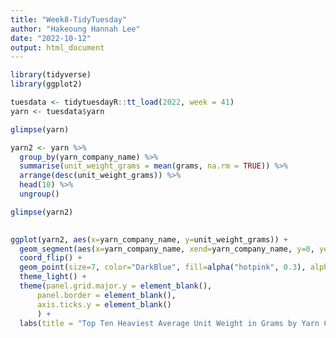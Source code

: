 ```yaml
---
title: "Week8-TidyTuesday"
author: "Hakeoung Hannah Lee"
date: "2022-10-12"
output: html_document
---
```


```r
library(tidyverse)
library(ggplot2)
```


```r
tuesdata <- tidytuesdayR::tt_load(2022, week = 41)
yarn <- tuesdata$yarn
```

```r
glimpse(yarn)
```

```r
yarn2 <- yarn %>%
  group_by(yarn_company_name) %>%
  summarise(unit_weight_grams = mean(grams, na.rm = TRUE)) %>%
  arrange(desc(unit_weight_grams)) %>%
  head(10) %>%
  ungroup()

glimpse(yarn2)
  
```

```r
ggplot(yarn2, aes(x=yarn_company_name, y=unit_weight_grams)) +
  geom_segment(aes(x=yarn_company_name, xend=yarn_company_name, y=0, yend=unit_weight_grams), color="skyblue") +
  coord_flip() +
  geom_point(size=7, color="DarkBlue", fill=alpha("hotpink", 0.3), alpha=3, shape=21, stroke=1) +
  theme_light() +
  theme(panel.grid.major.y = element_blank(),
      panel.border = element_blank(),
      axis.ticks.y = element_blank()
      ) +
  labs(title = "Top Ten Heaviest Average Unit Weight in Grams by Yarn Companies \n", caption = "@Hakeoung Hannah Lee | Source: 2022-10-11 tidytuesday")
```

